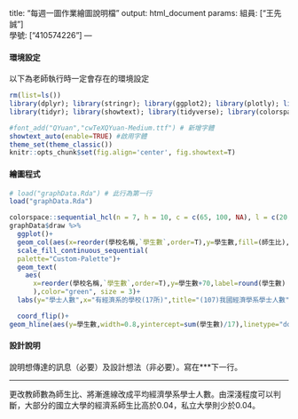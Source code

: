 title: "每週一圖作業繪圖說明檔"
output: html_document
params:
  組員: ["王先誠"]  
  學號: ["410574226"]
---

#### 環境設定

以下為老師執行時一定會存在的環境設定
```r
rm(list=ls())
library(dplyr); library(stringr); library(ggplot2); library(plotly); library(lubridate); library(readr); library(colorspace); library(grDevices); library(shiny); library(shinyjs); library(scales)
library(tidyr); library(showtext); library(tidyverse); library(colorspace)

#font_add("QYuan","cwTeXQYuan-Medium.ttf") # 新增字體
showtext_auto(enable=TRUE) #啟用字體
theme_set(theme_classic())
knitr::opts_chunk$set(fig.align='center', fig.showtext=T)
```


#### 繪圖程式

```r
# load("graphData.Rda") # 此行為第一行
load("graphData.Rda")

colorspace::sequential_hcl(n = 7, h = 10, c = c(65, 100, NA), l = c(20, 97), power = 1.1, rev = TRUE, register = "Custom-Palette")
graphData$draw %>%
  ggplot()+
  geom_col(aes(x=reorder(學校名稱,`學生數`,order=T),y=學生數,fill=(師生比),width=0.5))+
  scale_fill_continuous_sequential(
  palette="Custom-Palette")+
  geom_text(
    aes(
      x=reorder(學校名稱,`學生數`,order=T),y=學生數+70,label=round(學生數)
      ),color="green", size = 3)+
  labs(y="學士人數",x="有經濟系的學校(17所)",title="(107)我國經濟學系學士人數")+

  coord_flip()+
geom_hline(aes(y=學生數,width=0.8,yintercept=sum(學生數)/17),linetype="dotted",color="red")
```

#### 設計說明
說明想傳達的訊息（必要）及設計想法（非必要）。寫在***下一行。

*** 
更改教師數為師生比、將漸進線改成平均經濟學系學士人數。由深淺程度可以判斷，大部分的國立大學的經濟系師生比高於0.04，私立大學則少於0.04。

